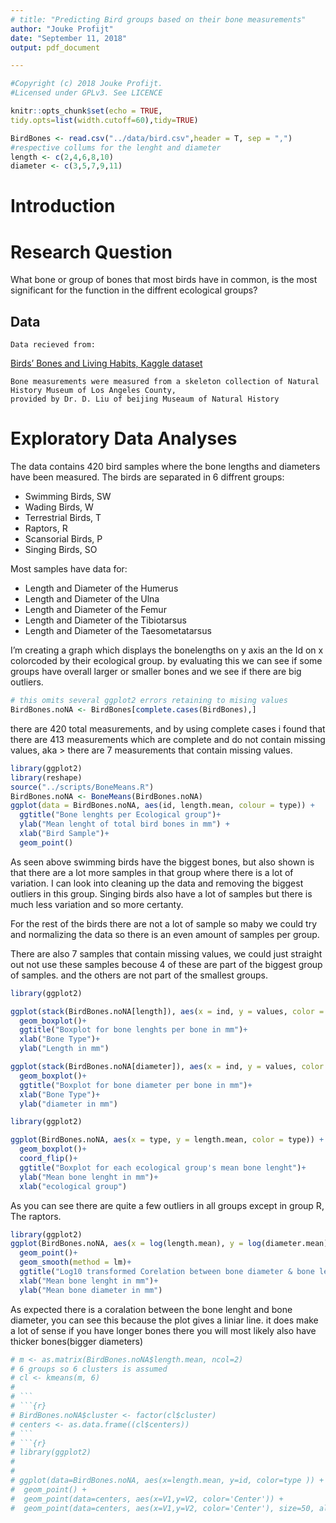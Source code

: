 ```yaml
---
# title: "Predicting Bird groups based on their bone measurements"
author: "Jouke Profijt"
date: "September 11, 2018"
output: pdf_document

---
```

```r
#Copyright (c) 2018 Jouke Profijt.
#Licensed under GPLv3. See LICENCE
```


```r
knitr::opts_chunk$set(echo = TRUE,
tidy.opts=list(width.cutoff=60),tidy=TRUE)
```

```r
BirdBones <- read.csv("../data/bird.csv",header = T, sep = ",")
#respective collums for the lenght and diameter
length <- c(2,4,6,8,10)
diameter <- c(3,5,7,9,11)
```

# Introduction
# Research Question
   What bone or group of bones that most birds have in common, is the most significant for the function in the diffrent ecological groups?
    
## Data
    Data recieved from:
    
[Birds' Bones and Living Habits, Kaggle dataset](https://www.kaggle.com/zhangjuefei/birds-bones-and-living-habits)
    
    Bone measurements were measured from a skeleton collection of Natural History Museum of Los Angeles County, 
    provided by Dr. D. Liu of beijing Museaum of Natural History
    
# Exploratory Data Analyses
The data contains 420 bird samples where the bone lengths and diameters have been measured. 
The birds are separated in 6 diffrent groups:

  * Swimming Birds, SW 
  * Wading Birds, W 
  * Terrestrial Birds, T 
  * Raptors, R 
  * Scansorial Birds, P 
  * Singing Birds, SO 

Most samples have data for:

  * Length and Diameter of the Humerus
  * Length and Diameter of the Ulna
  * Length and Diameter of the Femur
  * Length and Diameter of the Tibiotarsus
  * Length and Diameter of the Taesometatarsus


I'm creating a graph which displays the bonelengths on y axis an the Id on x colorcoded by their ecological group. by evaluating this we can see if some groups have overall larger or smaller bones and we see if there are big outliers.

```r
# this omits several ggplot2 errors retaining to mising values
BirdBones.noNA <- BirdBones[complete.cases(BirdBones),]
```

there are 420 total measurements, and by using complete cases i found that there are 413 measurements which are complete and do not contain missing values, aka > there are 7 measurements that contain missing values.

```r
library(ggplot2)
library(reshape)
source("../scripts/BoneMeans.R")
BirdBones.noNA <- BoneMeans(BirdBones.noNA)
ggplot(data = BirdBones.noNA, aes(id, length.mean, colour = type)) +
  ggtitle("Bone lenghts per Ecological group")+
  ylab("Mean lenght of total bird bones in mm") +
  xlab("Bird Sample")+
  geom_point()
```
As seen above swimming birds have the biggest bones, but also shown is that there are a lot more samples in that group where there is a lot of variation. I can look into cleaning up the data and removing the biggest outliers in this group. Singing birds also have a lot of samples but there is much less variation and so more certanty. 

For the rest of the birds there are not a lot of sample so maby we could try and normalizing the data so there is an even amount of samples per group.

There are also 7 samples that contain missing values, we could just straight out not use these samples becouse 4 of these are part of the biggest group of samples. and the others are not part of the smallest groups.

```r
library(ggplot2)

ggplot(stack(BirdBones.noNA[length]), aes(x = ind, y = values, color = ind)) +
  geom_boxplot()+
  ggtitle("Boxplot for bone lenghts per bone in mm")+
  xlab("Bone Type")+
  ylab("Length in mm")

ggplot(stack(BirdBones.noNA[diameter]), aes(x = ind, y = values, color = ind)) +
  geom_boxplot()+
  ggtitle("Boxplot for bone diameter per bone in mm")+
  xlab("Bone Type")+
  ylab("diameter in mm")
```


```r
library(ggplot2)

ggplot(BirdBones.noNA, aes(x = type, y = length.mean, color = type)) +
  geom_boxplot()+
  coord_flip()+
  ggtitle("Boxplot for each ecological group's mean bone lenght")+
  ylab("Mean bone lenght in mm")+
  xlab("ecological group")
```

As you can see there are quite a few outliers in all groups except in group R, The raptors. 
```r
library(ggplot2)
ggplot(BirdBones.noNA, aes(x = log(length.mean), y = log(diameter.mean))) +
  geom_point()+
  geom_smooth(method = lm)+
  ggtitle("Log10 transformed Corelation between bone diameter & bone length")+
  xlab("Mean bone lenght in mm")+
  ylab("Mean bone diameter in mm")
```
As expected there is a coralation between the bone lenght and bone diameter, you can see this because the plot gives a liniar line.
it does make a lot of sense if you have longer bones there you will most likely also have thicker bones(bigger diameters)

```r
# m <- as.matrix(BirdBones.noNA$length.mean, ncol=2)
# 6 groups so 6 clusters is assumed
# cl <- kmeans(m, 6)
# 
# ```
# ```{r}
# BirdBones.noNA$cluster <- factor(cl$cluster)
# centers <- as.data.frame((cl$centers))
# ```
# ```{r}
# library(ggplot2)
# 
# 
# ggplot(data=BirdBones.noNA, aes(x=length.mean, y=id, color=type )) + 
#  geom_point() + 
#  geom_point(data=centers, aes(x=V1,y=V2, color='Center')) +
#  geom_point(data=centers, aes(x=V1,y=V2, color='Center'), size=50, alpha=.4, legend=FALSE)
```


